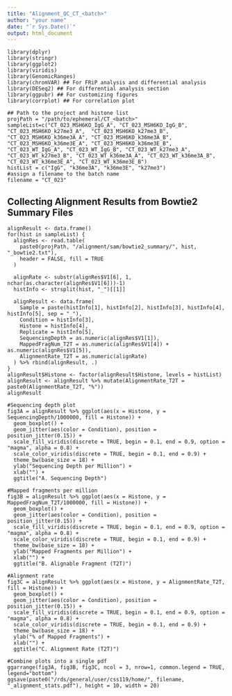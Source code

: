 ```yaml
---
title: "Alignment_QC_CT_<batch>"
author: "your name"
date: "`r Sys.Date()`"
output: html_document
---
```


```Load
library(dplyr)
library(stringr)
library(ggplot2)
library(viridis)
library(GenomicRanges)
library(chromVAR) ## For FRiP analysis and differential analysis
library(DESeq2) ## For differential analysis section
library(ggpubr) ## For customizing figures
library(corrplot) ## For correlation plot
```


```Set
## Path to the project and histone list
projPath = "/path/to/ephemeral/CT_<batch>"
sampleList=c("CT_023_MSH6KO_IgG_A", "CT_023_MSH6KO_IgG_B", "CT_023_MSH6KO_k27me3_A",  "CT_023_MSH6KO_k27me3_B", "CT_023_MSH6KO_k36me3A_A", "CT_023_MSH6KO_k36me3A_B", "CT_023_MSH6KO_k36me3E_A", "CT_023_MSH6KO_k36me3E_B", "CT_023_WT_IgG_A", "CT_023_WT_IgG_B", "CT_023_WT_k27me3_A", "CT_023_WT_k27me3_B", "CT_023_WT_k36me3A_A", "CT_023_WT_k36me3A_B", "CT_023_WT_k36me3E_A", "CT_023_WT_k36me3E_B")
histList = c("IgG", "k36me3A", "k36me3E", "k27me3")
#assign a filename to the batch name
filename = "CT_023"
```


## Collecting Alignment Results from Bowtie2 Summary Files

```Collect
alignResult <- data.frame()
for(hist in sampleList) {
  alignRes <- read.table(
    paste0(projPath, "/alignment/sam/bowtie2_summary/", hist, "_bowtie2.txt"), 
    header = FALSE, fill = TRUE
  )
  
  alignRate <- substr(alignRes$V1[6], 1, nchar(as.character(alignRes$V1[6]))-1)
  histInfo <- strsplit(hist, "_")[[1]]
  
  alignResult <- data.frame(
    Sample = paste(histInfo[1], histInfo[2], histInfo[3], histInfo[4], histInfo[5], sep = "_"), 
    Condition = histInfo[3], 
    Histone = histInfo[4], 
    Replicate = histInfo[5], 
    SequencingDepth = as.numeric(alignRes$V1[1]), 
    MappedFragNum_T2T = as.numeric(alignRes$V1[4]) + as.numeric(alignRes$V1[5]), 
    AlignmentRate_T2T = as.numeric(alignRate)
  ) %>% rbind(alignResult, .)
}
alignResult$Histone <- factor(alignResult$Histone, levels = histList)
alignResult <- alignResult %>% mutate(AlignmentRate_T2T = paste0(AlignmentRate_T2T, "%"))
alignResult
```

```Generate
#Sequencing depth plot
fig3A = alignResult %>% ggplot(aes(x = Histone, y = SequencingDepth/1000000, fill = Histone)) +
  geom_boxplot() +
  geom_jitter(aes(color = Condition), position = position_jitter(0.15)) +
  scale_fill_viridis(discrete = TRUE, begin = 0.1, end = 0.9, option = "magma", alpha = 0.8) +
  scale_color_viridis(discrete = TRUE, begin = 0.1, end = 0.9) +
  theme_bw(base_size = 18) +
  ylab("Sequencing Depth per Million") +
  xlab("") + 
  ggtitle("A. Sequencing Depth")

#Mapped fragments per million
fig3B = alignResult %>% ggplot(aes(x = Histone, y = MappedFragNum_T2T/1000000, fill = Histone)) +
  geom_boxplot() +
  geom_jitter(aes(color = Condition), position = position_jitter(0.15)) +
  scale_fill_viridis(discrete = TRUE, begin = 0.1, end = 0.9, option = "magma", alpha = 0.8) +
  scale_color_viridis(discrete = TRUE, begin = 0.1, end = 0.9) +
  theme_bw(base_size = 18) +
  ylab("Mapped Fragments per Million") +
  xlab("") +
  ggtitle("B. Alignable Fragment (T2T)")

#Alignment rate
fig3C = alignResult %>% ggplot(aes(x = Histone, y = AlignmentRate_T2T, fill = Histone)) +
  geom_boxplot() +
  geom_jitter(aes(color = Condition), position = position_jitter(0.15)) +
  scale_fill_viridis(discrete = TRUE, begin = 0.1, end = 0.9, option = "magma", alpha = 0.8) +
  scale_color_viridis(discrete = TRUE, begin = 0.1, end = 0.9) +
  theme_bw(base_size = 18) +
  ylab("% of Mapped Fragments") +
  xlab("") +
  ggtitle("C. Alignment Rate (T2T)")

#Combine plots into a single pdf
ggarrange(fig3A, fig3B, fig3C, ncol = 3, nrow=1, common.legend = TRUE, legend="bottom")
ggsave(paste0("/rds/general/user/css119/home/", filename, "_alignment_stats.pdf"), height = 10, width = 20)
```







